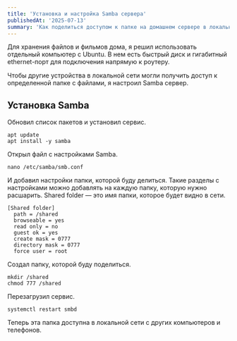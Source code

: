 ```yaml
---
title: 'Установка и настройка Samba сервера'
publishedAt: '2025-07-13'
summary: 'Как поделиться доступом к папке на домашнем сервере в локальной сети'
---
```


Для хранения файлов и фильмов дома, я решил использовать отдельный компьютер с Ubuntu. В нем есть быстрый диск и гигабитный ethernet-порт для подключения напрямую к роутеру.

Чтобы другие устройства в локальной сети могли получить доступ к определенной папке с файлами, я настроил Samba сервер.

## Установка Samba

Обновил список пакетов и установил сервис.

```
apt update
apt install -y samba
```

Открыл файл с настройками Samba.

```
nano /etc/samba/smb.conf
```

И добавил настройки папки, которой буду делиться. Такие разделы с настройками можно добавлять на каждую папку, которую нужно расшарить. Shared folder — это имя папки, которое будет видно в сети.

```
[Shared folder]
  path = /shared
  browseable = yes
  read only = no
  guest ok = yes
  create mask = 0777
  directory mask = 0777
  force user = root
```

Создал папку, которой буду поделиться.

```
mkdir /shared
chmod 777 /shared
```

Перезагрузил сервис.

```
systemctl restart smbd
```

Теперь эта папка доступна в локальной сети с других компьютеров и телефонов.
